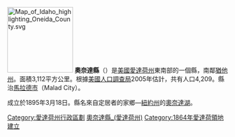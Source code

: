 {{Otheruses|奧奈達縣|subject=美國愛達荷州的一個縣|other=同名的縣}}
[[File:Map_of_Idaho_highlighting_Oneida_County.svg|150px]]
'''奧奈達縣'''（{{lang-en|Oneida County}}）是[[美國|美國]][[愛達荷州|愛達荷州]]東南部的一個縣，南鄰[[猶他州|猶他州]]。面積3,112平方公里。根據[[美國人口調查局|美國人口調查局]]2005年估計，共有人口4,209。縣治[[馬拉德市|馬拉德市]]（Malad City）。

成立於1895年3月18日。縣名來自定居者的家鄉—[[紐約州|紐約州]]的[[奧奈達湖|奧奈達湖]]。

{{愛達荷州}}
{{奧奈達縣 (愛達荷州)}}
{{Authority control}}

{{DEFAULTSORT:Oneida County}}
[[Category:愛達荷州行政區劃|Category:愛達荷州行政區劃]]
[[Category:奧奈達縣_(愛達荷州)|]]
[[Category:1864年愛達荷領地建立|Category:1864年愛達荷領地建立]]

{{Idaho-geo-stub}}